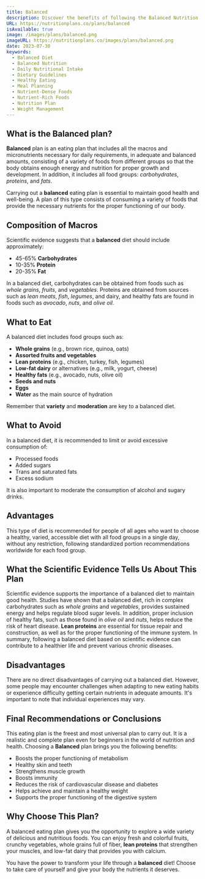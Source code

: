 ```yaml
---
title: Balanced
description: Discover the benefits of following the Balanced Nutrition Plan!
URL: https://nutritionplans.co/plans/balanced
isAvailable: true
image: /images/plans/balanced.png
imageURL: https://nutritionplans.co/images/plans/balanced.png
date: 2023-07-30
keywords:
  - Balanced Diet
  - Balanced Nutrition
  - Daily Nutritional Intake
  - Dietary Guidelines
  - Healthy Eating
  - Meal Planning
  - Nutrient-Dense Foods
  - Nutrient-Rich Foods
  - Nutrition Plan
  - Weight Management
---
```


## What is the **Balanced** plan?

**Balanced** plan is an eating plan that includes all the macros and micronutrients necessary for daily requirements, in adequate and balanced amounts, consisting of a variety of foods from different groups so that the body obtains enough energy and nutrition for proper growth and development. In addition, it includes all food groups: _carbohydrates_, _proteins_, and _fats_.

Carrying out a **balanced** eating plan is essential to maintain good health and well-being. A plan of this type consists of consuming a variety of foods that provide the necessary nutrients for the proper functioning of our body.

## Composition of Macros

Scientific evidence suggests that a **balanced** diet should include approximately:

- 45-65% **Carbohydrates**
- 10-35% **Protein**
- 20-35% **Fat**

In a balanced diet, carbohydrates can be obtained from foods such as _whole grains_, _fruits_, and _vegetables_. Proteins are obtained from sources such as _lean meats_, _fish_, _legumes_, and dairy, and healthy fats are found in foods such as _avocado_, _nuts_, and _olive oil_.

## What to Eat

A balanced diet includes food groups such as:

- **Whole grains** (e.g., brown rice, quinoa, oats)
- **Assorted fruits and vegetables**
- **Lean proteins** (e.g., chicken, turkey, fish, legumes)
- **Low-fat dairy** or alternatives (e.g., milk, yogurt, cheese)
- **Healthy fats** (e.g., avocado, nuts, olive oil)
- **Seeds and nuts**
- **Eggs**
- **Water** as the main source of hydration

Remember that **variety** and **moderation** are key to a balanced diet.

## What to Avoid

In a balanced diet, it is recommended to limit or avoid excessive consumption of:

- Processed foods
- Added sugars
- Trans and saturated fats
- Excess sodium

It is also important to moderate the consumption of alcohol and sugary drinks.

## Advantages

This type of diet is recommended for people of all ages who want to choose a healthy, varied, accessible diet with all food groups in a single day, without any restriction, following standardized portion recommendations worldwide for each food group.

## What the Scientific Evidence Tells Us About This Plan

Scientific evidence supports the importance of a balanced diet to maintain good health. Studies have shown that a balanced diet, rich in complex carbohydrates such as _whole grains_ and _vegetables_, provides sustained energy and helps regulate blood sugar levels. In addition, proper inclusion of healthy fats, such as those found in _olive oil_ and _nuts_, helps reduce the risk of heart disease. **Lean proteins** are essential for tissue repair and construction, as well as for the proper functioning of the immune system. In summary, following a balanced diet based on scientific evidence can contribute to a healthier life and prevent various chronic diseases.

## Disadvantages

There are no direct disadvantages of carrying out a balanced diet. However, some people may encounter challenges when adapting to new eating habits or experience difficulty getting certain nutrients in adequate amounts. It's important to note that individual experiences may vary.

## Final Recommendations or Conclusions

This eating plan is the freest and most universal plan to carry out. It is a realistic and complete plan even for beginners in the world of nutrition and health. Choosing a **Balanced** plan brings you the following benefits:

- Boosts the proper functioning of metabolism
- Healthy skin and teeth
- Strengthens muscle growth
- Boosts immunity
- Reduces the risk of cardiovascular disease and diabetes
- Helps achieve and maintain a healthy weight
- Supports the proper functioning of the digestive system

## Why Choose This Plan?

A balanced eating plan gives you the opportunity to explore a wide variety of delicious and nutritious foods. You can enjoy fresh and colorful fruits, crunchy vegetables, whole grains full of fiber, **lean proteins** that strengthen your muscles, and low-fat dairy that provides you with calcium.

You have the power to transform your life through a **balanced** diet! Choose to take care of yourself and give your body the nutrients it deserves.
